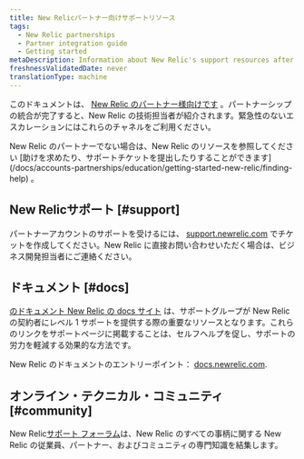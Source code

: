 ```yaml
---
title: New Relicパートナー向けサポートリソース
tags:
  - New Relic partnerships
  - Partner integration guide
  - Getting started
metaDescription: Information about New Relic's support resources after the partner integration is completed.
freshnessValidatedDate: never
translationType: machine
---
```


このドキュメントは、 [New Relic のパートナー様向けです](/docs/new-relic-partnerships/partner-integration-guide/partner-account-maintenance/partnership-accounts-users-subscriptions) 。パートナーシップの統合が完了すると、New Relic の技術担当者が紹介されます。緊急性のないエスカレーションにはこれらのチャネルをご利用ください。

<Callout variant="tip">
  New Relic のパートナーでない場合は、New Relic のリソースを参照してください [助けを求めたり、サポートチケットを提出したりすることができます](/docs/accounts-partnerships/education/getting-started-new-relic/finding-help) 。
</Callout>

## New Relicサポート [#support]

パートナーアカウントのサポートを受けるには、 [support.newrelic.com](https://support.newrelic.com/) でチケットを作成してください。New Relic に直接お問い合わせいただく場合は、ビジネス開発担当者にご連絡ください。

## ドキュメント [#docs]

[のドキュメント New Relic の docs サイト](https://docs.newrelic.com) は、サポートグループが New Relic の契約者にレベル 1 サポートを提供する際の重要なリソースとなります。これらのリンクをサポートページに掲載することは、セルフヘルプを促し、サポートの労力を軽減する効果的な方法です。

New Relic のドキュメントのエントリーポイント： [docs.newrelic.com](https://docs.newrelic.com).

## オンライン・テクニカル・コミュニティ [#community]

New Relic[サポート フォーラム](https://discuss.newrelic.com/categories)は、New Relic のすべての事柄に関する New Relic の従業員、パートナー、およびコミュニティの専門知識を結集します。